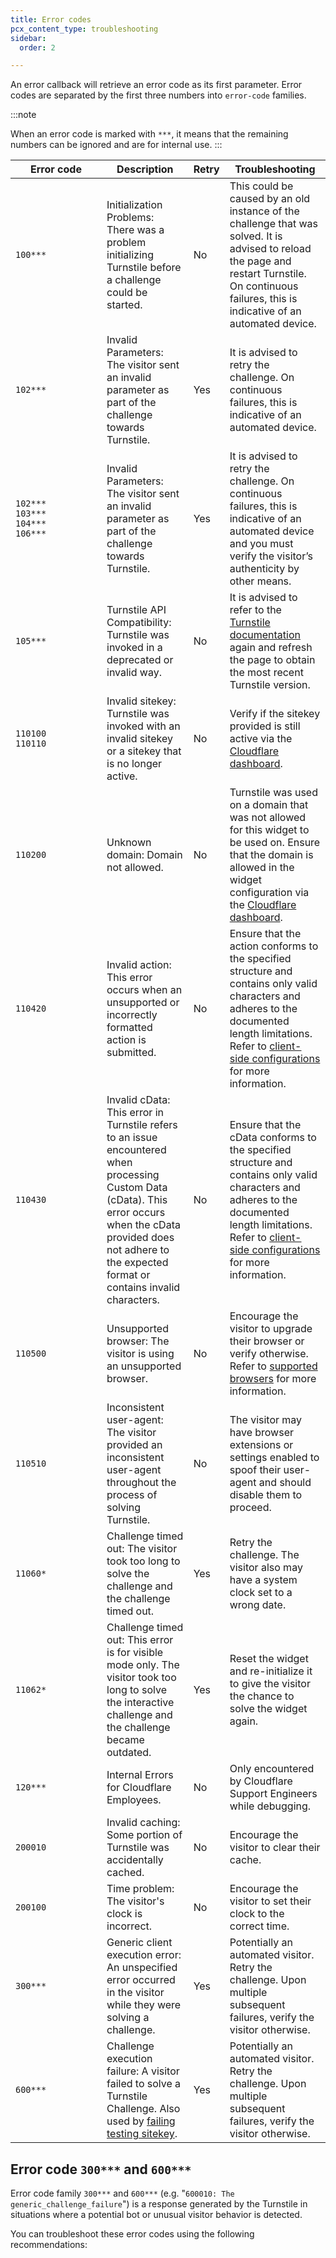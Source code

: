 ```yaml
---
title: Error codes
pcx_content_type: troubleshooting
sidebar:
  order: 2

---
```



An error callback will retrieve an error code as its first parameter. Error codes are separated by the first three numbers into `error-code` families.

:::note

When an error code is marked with `***`, it means that the remaining numbers can be ignored and are for internal use.
:::

| <div style="width:130px">Error code</div>       | Description                                                                                                                                                                                                                 | Retry | Troubleshooting                                                                                                                                                                                                                                                           |
| ----------------------------------------------- | --------------------------------------------------------------------------------------------------------------------------------------------------------------------------------------------------------------------------- | ----- | ------------------------------------------------------------------------------------------------------------------------------------------------------------------------------------------------------------------------------------------------------------------------- |
| `100***`                                        | Initialization Problems: There was a problem initializing Turnstile before a challenge could be started.                                                                                                                    | No    | This could be caused by an old instance of the challenge that was solved. It is advised to reload the page and restart Turnstile. On continuous failures, this is indicative of an automated device.                                                                      |
| `102***`                                        | Invalid Parameters: The visitor sent an invalid parameter as part of the challenge towards Turnstile.                                                                                                                       | Yes   | It is advised to retry the challenge. On continuous failures, this is indicative of an automated device.                                                                                                                                                                  |
| `102***`<br/>`103***`<br/>`104***`<br/>`106***` | Invalid Parameters: The visitor sent an invalid parameter as part of the challenge towards Turnstile.                                                                                                                       | Yes   | It is advised to retry the challenge. On continuous failures, this is indicative of an automated device and you must verify the visitor’s authenticity by other means.                                                                                                    |
| `105***`                                        | Turnstile API Compatibility: Turnstile was invoked in a deprecated or invalid way.                                                                                                                                          | No    | It is advised to refer to the [Turnstile documentation](/turnstile/) again and refresh the page to obtain the most recent Turnstile version.                                                                                                                              |
| `110100` <br/> `110110`                         | Invalid <GlossaryTooltip term="sitekey">sitekey</GlossaryTooltip>: Turnstile was invoked with an invalid sitekey or a sitekey that is no longer active.                                                                     | No    | Verify if the sitekey provided is still active via the [Cloudflare dashboard](https://dash.cloudflare.com/).                                                                                                                                                              |
| `110200`                                        | Unknown domain: Domain not allowed.                                                                                                                                                                                         | No    | Turnstile was used on a domain that was not allowed for this widget to be used on. Ensure that the domain is allowed in the widget configuration via the [Cloudflare dashboard](https://dash.cloudflare.com/).                                                            |
| `110420`                                        | Invalid action: This error occurs when an unsupported or incorrectly formatted action is submitted.                                                                                                                         | No    | Ensure that the action conforms to the specified structure and contains only valid characters and adheres to the documented length limitations. Refer to [client-side configurations](/turnstile/get-started/client-side-rendering/#configurations) for more information. |
| `110430`                                        | Invalid cData: This error in Turnstile refers to an issue encountered when processing Custom Data (cData). This error occurs when the cData provided does not adhere to the expected format or contains invalid characters. | No    | Ensure that the cData conforms to the specified structure and contains only valid characters and adheres to the documented length limitations. Refer to [client-side configurations](/turnstile/get-started/client-side-rendering/#configurations) for more information.  |
| `110500`                                        | Unsupported browser: The visitor is using an unsupported browser.                                                                                                                                                           | No    | Encourage the visitor to upgrade their browser or verify otherwise. Refer to [supported browsers](/waf/reference/cloudflare-challenges/#browser-support) for more information.                                                                                            |
| `110510`                                        | Inconsistent user-agent: The visitor provided an inconsistent user-agent throughout the process of solving Turnstile.                                                                                                       | No    | The visitor may have browser extensions or settings enabled to spoof their user-agent and should disable them to proceed.                                                                                                                                                 |
| `11060*`                                        | Challenge timed out: The visitor took too long to solve the challenge and the challenge timed out.                                                                                                                          | Yes   | Retry the challenge. The visitor also may have a system clock set to a wrong date.                                                                                                                                                                                        |
| `11062*`                                        | Challenge timed out: This error is for visible mode only. The visitor took too long to solve the interactive challenge and the challenge became outdated.                                                                   | Yes   | Reset the widget and re-initialize it to give the visitor the chance to solve the widget again.                                                                                                                                                                           |
| `120***`                                        | Internal Errors for Cloudflare Employees.                                                                                                                                                                                   | No    | Only encountered by Cloudflare Support Engineers while debugging.                                                                                                                                                                                                         |
| `200010`                                        | Invalid caching: Some portion of Turnstile was accidentally cached.                                                                                                                                                         | No    | Encourage the visitor to clear their cache.                                                                                                                                                                                                                               |
| `200100`                                        | Time problem: The visitor's clock is incorrect.                                                                                                                                                                             | No    | Encourage the visitor to set their clock to the correct time.                                                                                                                                                                                                             |
| `300***`                                        | Generic client execution error: An unspecified error occurred in the visitor while they were solving a challenge.                                                                                                           | Yes   | Potentially an automated visitor. Retry the challenge. Upon multiple subsequent failures, verify the visitor otherwise.                                                                                                                                                   |
| `600***`                                        | Challenge execution failure: A visitor failed to solve a Turnstile Challenge. Also used by [failing testing sitekey](/turnstile/troubleshooting/testing/).                                                                  | Yes   | Potentially an automated visitor. Retry the challenge. Upon multiple subsequent failures, verify the visitor otherwise.                                                                                                                                                   |

## Error code `300***` and `600***`

Error code family `300***` and `600***` (e.g. "`600010: The generic_challenge_failure`") is a response generated by the Turnstile in situations where a potential bot or unusual visitor behavior is detected.

You can troubleshoot these error codes using the following recommendations:

<Render file="troubleshooting-steps" />
